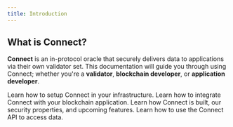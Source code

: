 ```yaml
---
title: Introduction
---
```


## What is Connect?
**Connect** is an in-protocol oracle that securely delivers data to applications via their own validator set. This documentation will guide you through using Connect; whether you're a **validator**, **blockchain developer**, or **application developer**.

<CardGroup cols={2}>
    <Card title="Validator Setup" icon="circle-nodes">
        Learn how to setup Connect in your infrastructure.
    </Card>
    <Card title="Blockchain Integration" icon="dice-d10">
        Learn how to integrate Connect with your blockchain application.
    </Card>
    <Card title="Architecture" icon="gavel">
        Learn how Connect is built, our security properties, and upcoming features.
    </Card>
    <Card title="Using the API" icon="crystal-ball">
        Learn how to use the Connect API to access data.
    </Card>
</CardGroup>